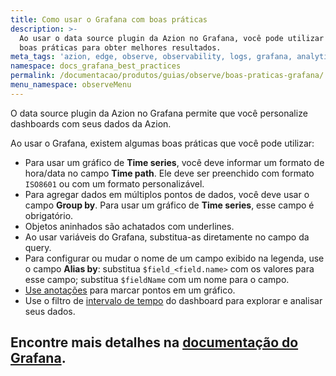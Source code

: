 ```yaml
---
title: Como usar o Grafana com boas práticas
description: >-
  Ao usar o data source plugin da Azion no Grafana, você pode utilizar algumas
  boas práticas para obter melhores resultados.
meta_tags: 'azion, edge, observe, observability, logs, grafana, analytics'
namespace: docs_grafana_best_practices
permalink: /documentacao/produtos/guias/observe/boas-praticas-grafana/
menu_namespace: observeMenu
---
```



O data source plugin da Azion no Grafana permite que você personalize dashboards com seus dados da Azion. 

<LinkButton link="/pt-br/documentacao/produtos/guias/observe/integrar-grafana/" label="consulte o guia para integrar o grafana" severity="secondary" target="_blank" />

Ao usar o Grafana, existem algumas boas práticas que você pode utilizar:

- Para usar um gráfico de **Time series**, você deve informar um formato de hora/data no campo **Time path**. Ele deve ser preenchido com formato `ISO8601` ou com um formato personalizável.
- Para agregar dados em múltiplos pontos de dados, você deve usar o campo **Group by**. Para usar um gráfico de **Time series**, esse campo é obrigatório.
- Objetos aninhados são achatados com underlines.
- Ao usar variáveis do Grafana, substitua-as diretamente no campo da query.
- Para configurar ou mudar o nome de um campo exibido na legenda, use o campo **Alias by**: substitua `$field_<field.name>` com os valores para esse campo; substitua `$fieldName` com um nome para o campo.
- [Use anotações](https://grafana.com/docs/grafana/latest/dashboards/build-dashboards/annotate-visualizations/) para marcar pontos em um gráfico.
- Use o filtro de [intervalo de tempo](https://grafana.com/docs/grafana/latest/dashboards/use-dashboards/#time-units-and-relative-ranges) do dashboard para explorar e analisar seus dados.

Encontre mais detalhes na [documentação do Grafana](https://grafana.com/docs/grafana/latest/).
<br /><br />
---


